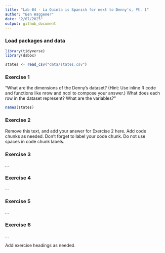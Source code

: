 ```yaml
---
title: "Lab 04 - La Quinta is Spanish for next to Denny's, Pt. 1"
author: "Ben Waggener"
date: "2/07/2025"
output: github_document
---
```


### Load packages and data

```r
library(tidyverse) 
library(dsbox) 
```

```r
states <- read_csv("data/states.csv")
```

### Exercise 1

"What are the dimensions of the Denny’s dataset? (Hint: Use inline R code and functions like nrow and ncol to compose your answer.) What does each row in the dataset represent? What are the variables?"

```r
names(states)


```

### Exercise 2

Remove this text, and add your answer for Exercise 2 here.
Add code chunks as needed.
Don't forget to label your code chunk.
Do not use spaces in code chunk labels.

### Exercise 3

...

### Exercise 4

...

### Exercise 5

...

### Exercise 6

...

 
Add exercise headings as needed.


